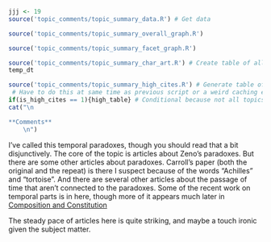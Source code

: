 ```r
jjj <- 19
source('topic_comments/topic_summary_data.R') # Get data
```

```r
source('topic_comments/topic_summary_overall_graph.R')
```

```r
source('topic_comments/topic_summary_facet_graph.R')
```

```r
source('topic_comments/topic_summary_char_art.R') # Create table of all articles in topic
temp_dt
```

```r
source('topic_comments/topic_summary_high_cites.R') # Generate table of highly cited articles. 
 # Have to do this at same time as previous script or a weird caching error occurs.
if(is_high_cites == 1){high_table} # Conditional because not all topics have high cites
cat("\n

**Comments**
	\n")
```

I've called this temporal paradoxes, though you should read that a bit disjunctively. The core of the topic is articles about Zeno's paradoxes. But there are some other articles about paradoxes. Carroll's paper (both the original and the repeat) is there I suspect because of the words "Achilles" and "tortoise". And there are several other articles about the passage of time that aren't connected to the paradoxes. Some of the recent work on temporal parts is in here, though more of it appears much later in [Composition and Constitution](#topic89)

The steady pace of articles here is quite striking, and maybe a touch ironic given the subject matter.